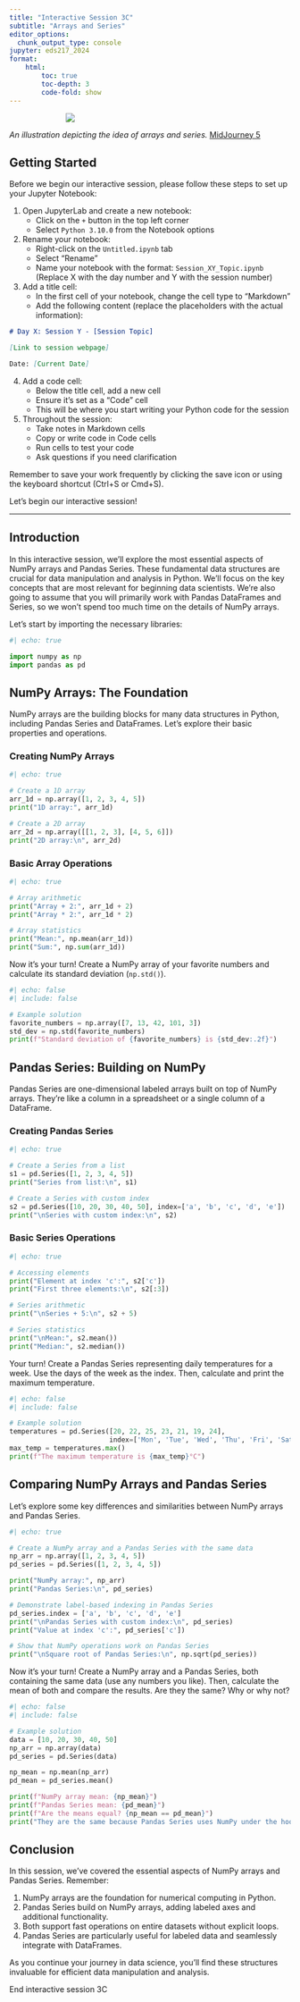 ```yaml
---
title: "Interactive Session 3C"
subtitle: "Arrays and Series"
editor_options: 
  chunk_output_type: console
jupyter: eds217_2024
format: 
    html:
        toc: true
        toc-depth: 3
        code-fold: show
---
```



::: {style="width: 60%; margin: auto;"}
![](images/arrays.jpeg)
:::

:::{.gray-text .center-text}
*An illustration depicting the idea of arrays and series.* [MidJourney 5](https://www.midjourney.com/jobs/27160a19-de98-4970-8d19-b7eb7ae9fb56?index=0)
:::

## Getting Started

Before we begin our interactive session, please follow these steps to set up your Jupyter Notebook:

1. Open JupyterLab and create a new notebook:
   - Click on the `+` button in the top left corner
   - Select `Python 3.10.0` from the Notebook options

2. Rename your notebook:
   - Right-click on the `Untitled.ipynb` tab
   - Select "Rename"
   - Name your notebook with the format: `Session_XY_Topic.ipynb`
     (Replace X with the day number and Y with the session number)

3. Add a title cell:
   - In the first cell of your notebook, change the cell type to "Markdown"
   - Add the following content (replace the placeholders with the actual information):

```markdown
# Day X: Session Y - [Session Topic]

[Link to session webpage]

Date: [Current Date]
```

4. Add a code cell:
   - Below the title cell, add a new cell
   - Ensure it's set as a "Code" cell
   - This will be where you start writing your Python code for the session

5. Throughout the session:
   - Take notes in Markdown cells
   - Copy or write code in Code cells
   - Run cells to test your code
   - Ask questions if you need clarification

:::{.callout-caution}
Remember to save your work frequently by clicking the save icon or using the keyboard shortcut (Ctrl+S or Cmd+S).
:::

Let's begin our interactive session!
<hr>

## Introduction

In this interactive session, we'll explore the most essential aspects of NumPy arrays and Pandas Series. These fundamental data structures are crucial for data manipulation and analysis in Python. We'll focus on the key concepts that are most relevant for beginning data scientists. We're also going to assume that you will primarily work with Pandas DataFrames and Series, so we won't spend too much time on the details of NumPy arrays. 

Let's start by importing the necessary libraries:

```python
#| echo: true

import numpy as np
import pandas as pd
```

## NumPy Arrays: The Foundation

NumPy arrays are the building blocks for many data structures in Python, including Pandas Series and DataFrames. Let's explore their basic properties and operations.

### Creating NumPy Arrays

```python
#| echo: true

# Create a 1D array
arr_1d = np.array([1, 2, 3, 4, 5])
print("1D array:", arr_1d)

# Create a 2D array
arr_2d = np.array([[1, 2, 3], [4, 5, 6]])
print("2D array:\n", arr_2d)
```

### Basic Array Operations

```python
#| echo: true

# Array arithmetic
print("Array + 2:", arr_1d + 2)
print("Array * 2:", arr_1d * 2)

# Array statistics
print("Mean:", np.mean(arr_1d))
print("Sum:", np.sum(arr_1d))
```

Now it's your turn! Create a NumPy array of your favorite numbers and calculate its standard deviation (`np.std()`).

```python
#| echo: false
#| include: false

# Example solution
favorite_numbers = np.array([7, 13, 42, 101, 3])
std_dev = np.std(favorite_numbers)
print(f"Standard deviation of {favorite_numbers} is {std_dev:.2f}")
```

## Pandas Series: Building on NumPy

Pandas Series are one-dimensional labeled arrays built on top of NumPy arrays. They're like a column in a spreadsheet or a single column of a DataFrame.

### Creating Pandas Series

```python
#| echo: true

# Create a Series from a list
s1 = pd.Series([1, 2, 3, 4, 5])
print("Series from list:\n", s1)

# Create a Series with custom index
s2 = pd.Series([10, 20, 30, 40, 50], index=['a', 'b', 'c', 'd', 'e'])
print("\nSeries with custom index:\n", s2)
```

### Basic Series Operations

```python
#| echo: true

# Accessing elements
print("Element at index 'c':", s2['c'])
print("First three elements:\n", s2[:3])

# Series arithmetic
print("\nSeries + 5:\n", s2 + 5)

# Series statistics
print("\nMean:", s2.mean())
print("Median:", s2.median())
```

Your turn! Create a Pandas Series representing daily temperatures for a week. Use the days of the week as the index. Then, calculate and print the maximum temperature.

```python
#| echo: false
#| include: false

# Example solution
temperatures = pd.Series([20, 22, 25, 23, 21, 19, 24], 
                         index=['Mon', 'Tue', 'Wed', 'Thu', 'Fri', 'Sat', 'Sun'])
max_temp = temperatures.max()
print(f"The maximum temperature is {max_temp}°C")
```

## Comparing NumPy Arrays and Pandas Series

Let's explore some key differences and similarities between NumPy arrays and Pandas Series.

```python
#| echo: true

# Create a NumPy array and a Pandas Series with the same data
np_arr = np.array([1, 2, 3, 4, 5])
pd_series = pd.Series([1, 2, 3, 4, 5])

print("NumPy array:", np_arr)
print("Pandas Series:\n", pd_series)

# Demonstrate label-based indexing in Pandas Series
pd_series.index = ['a', 'b', 'c', 'd', 'e']
print("\nPandas Series with custom index:\n", pd_series)
print("Value at index 'c':", pd_series['c'])

# Show that NumPy operations work on Pandas Series
print("\nSquare root of Pandas Series:\n", np.sqrt(pd_series))
```

Now it's your turn! Create a NumPy array and a Pandas Series, both containing the same data (use any numbers you like). Then, calculate the mean of both and compare the results. Are they the same? Why or why not?

```python
#| echo: false
#| include: false

# Example solution
data = [10, 20, 30, 40, 50]
np_arr = np.array(data)
pd_series = pd.Series(data)

np_mean = np.mean(np_arr)
pd_mean = pd_series.mean()

print(f"NumPy array mean: {np_mean}")
print(f"Pandas Series mean: {pd_mean}")
print(f"Are the means equal? {np_mean == pd_mean}")
print("They are the same because Pandas Series uses NumPy under the hood for many operations.")
```

## Conclusion

In this session, we've covered the essential aspects of NumPy arrays and Pandas Series. Remember:

1. NumPy arrays are the foundation for numerical computing in Python.
2. Pandas Series build on NumPy arrays, adding labeled axes and additional functionality.
3. Both support fast operations on entire datasets without explicit loops.
4. Pandas Series are particularly useful for labeled data and seamlessly integrate with DataFrames.

As you continue your journey in data science, you'll find these structures invaluable for efficient data manipulation and analysis.

::: {.center-text .body-text-xl .teal-text}
End interactive session 3C
:::
